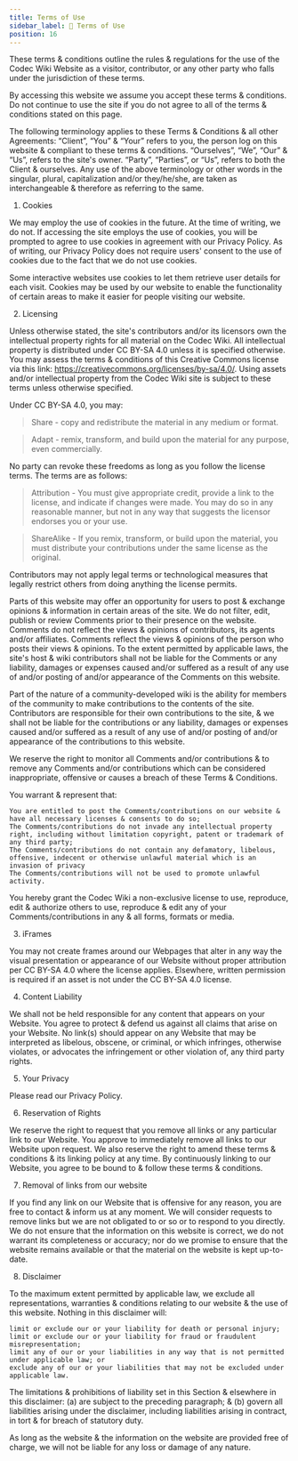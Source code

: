 ```yaml
---
title: Terms of Use
sidebar_label: 🤝 Terms of Use
position: 16
---
```


These terms & conditions outline the rules & regulations for the use of the Codec Wiki Website as a visitor, contributor, or any other party who falls under the jurisdiction of these terms.

By accessing this website we assume you accept these terms & conditions. Do not continue to use the site if you do not agree to all of the terms & conditions stated on this page.

The following terminology applies to these Terms & Conditions & all other Agreements: “Client”, “You” & “Your” refers to you, the person log on this website & compliant to these terms & conditions. “Ourselves”, “We”, “Our” & “Us”, refers to the site's owner. “Party”, “Parties”, or “Us”, refers to both the Client & ourselves. Any use of the above terminology or other words in the singular, plural, capitalization and/or they/he/she, are taken as interchangeable & therefore as referring to the same.

1. Cookies

We may employ the use of cookies in the future. At the time of writing, we do not. If accessing the site employs the use of cookies, you will be prompted to agree to use cookies in agreement with our Privacy Policy. As of writing, our Privacy Policy does not require users' consent to the use of cookies due to the fact that we do not use cookies.

Some interactive websites use cookies to let them retrieve user details for each visit. Cookies may be used by our website to enable the functionality of certain areas to make it easier for people visiting our website.

2. Licensing

Unless otherwise stated, the site's contributors and/or its licensors own the intellectual property rights for all material on the Codec Wiki. All intellectual property is distributed under CC BY-SA 4.0 unless it is specified otherwise. You may assess the terms & conditions of this Creative Commons license via this link: https://creativecommons.org/licenses/by-sa/4.0/. Using assets and/or intellectual property from the Codec Wiki site is subject to these terms unless otherwise specified.

Under CC BY-SA 4.0, you may:

> Share - copy and redistribute the material in any medium or format.

> Adapt - remix, transform, and build upon the material for any purpose, even commercially.

No party can revoke these freedoms as long as you follow the license terms. The terms are as follows:

> Attribution - You must give appropriate credit, provide a link to the license, and indicate if changes were made. You may do so in any reasonable manner, but not in any way that suggests the licensor endorses you or your use.

> ShareAlike - If you remix, transform, or build upon the material, you must distribute your contributions under the same license as the original.

Contributors may not apply legal terms or technological measures that legally restrict others from doing anything the license permits.

Parts of this website may offer an opportunity for users to post & exchange opinions & information in certain areas of the site. We do not filter, edit, publish or review Comments prior to their presence on the website. Comments do not reflect the views & opinions of contributors, its agents and/or affiliates. Comments reflect the views & opinions of the person who posts their views & opinions. To the extent permitted by applicable laws, the site's host & wiki contributors shall not be liable for the Comments or any liability, damages or expenses caused and/or suffered as a result of any use of and/or posting of and/or appearance of the Comments on this website.

Part of the nature of a community-developed wiki is the ability for members of the community to make contributions to the contents of the site. Contributors are responsible for their own contributions to the site, & we shall not be liable for the contributions or any liability, damages or expenses caused and/or suffered as a result of any use of and/or posting of and/or appearance of the contributions to this website.

We reserve the right to monitor all Comments and/or contributions & to remove any Comments and/or contributions which can be considered inappropriate, offensive or causes a breach of these Terms & Conditions.

You warrant & represent that:

    You are entitled to post the Comments/contributions on our website & have all necessary licenses & consents to do so;
    The Comments/contributions do not invade any intellectual property right, including without limitation copyright, patent or trademark of any third party;
    The Comments/contributions do not contain any defamatory, libelous, offensive, indecent or otherwise unlawful material which is an invasion of privacy
    The Comments/contributions will not be used to promote unlawful activity.

You hereby grant the Codec Wiki a non-exclusive license to use, reproduce, edit & authorize others to use, reproduce & edit any of your Comments/contributions in any & all forms, formats or media.

3. iFrames

You may not create frames around our Webpages that alter in any way the visual presentation or appearance of our Website without proper attribution per CC BY-SA 4.0 where the license applies. Elsewhere, written permission is required if an asset is not under the CC BY-SA 4.0 license.

4. Content Liability

We shall not be held responsible for any content that appears on your Website. You agree to protect & defend us against all claims that arise on your Website. No link(s) should appear on any Website that may be interpreted as libelous, obscene, or criminal, or which infringes, otherwise violates, or advocates the infringement or other violation of, any third party rights.

5. Your Privacy

Please read our Privacy Policy.

6. Reservation of Rights

We reserve the right to request that you remove all links or any particular link to our Website. You approve to immediately remove all links to our Website upon request. We also reserve the right to amend these terms & conditions & its linking policy at any time. By continuously linking to our Website, you agree to be bound to & follow these terms & conditions.

7. Removal of links from our website

If you find any link on our Website that is offensive for any reason, you are free to contact & inform us at any moment. We will consider requests to remove links but we are not obligated to or so or to respond to you directly. We do not ensure that the information on this website is correct, we do not warrant its completeness or accuracy; nor do we promise to ensure that the website remains available or that the material on the website is kept up-to-date.

8. Disclaimer

To the maximum extent permitted by applicable law, we exclude all representations, warranties & conditions relating to our website & the use of this website. Nothing in this disclaimer will:

    limit or exclude our or your liability for death or personal injury;
    limit or exclude our or your liability for fraud or fraudulent misrepresentation;
    limit any of our or your liabilities in any way that is not permitted under applicable law; or
    exclude any of our or your liabilities that may not be excluded under applicable law.

The limitations & prohibitions of liability set in this Section & elsewhere in this disclaimer: (a) are subject to the preceding paragraph; & (b) govern all liabilities arising under the disclaimer, including liabilities arising in contract, in tort & for breach of statutory duty.

As long as the website & the information on the website are provided free of charge, we will not be liable for any loss or damage of any nature.
